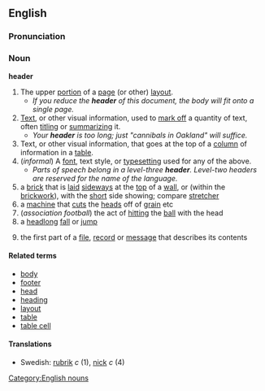 ==English==
===Pronunciation===
{{IPA|/ˈhɛdə/ ''or'' /ˈhɛdɚ/}}

===Noun===
'''header'''

# The upper [[portion]] of a [[page]] (or other) [[layout]].
#* ''If you reduce the '''header''' of this document, the body will fit onto a single page.''
# [[Text]], or other visual information, used to [[mark off]] a quantity of text, often [[title|titling]] or [[summarize|summarizing]] it.
#* ''Your '''header''' is too long; just "cannibals in Oakland" will suffice.''
# Text, or other visual information, that goes at the top of a [[column]] of information in a [[table]].
# (''informal'') A [[font]], text style, or [[typesetting]] used for any of the above.
#* ''Parts of speech belong in a level-three '''header'''.  Level-two headers are reserved for the name of the language.''
# a [[brick]] that is [[laid]] [[sideways]] at the [[top]] of a [[wall]], or (within the [[brickwork]]), with the [[short]] side showing; compare [[stretcher]]
# a [[machine]] that [[cut]]s the [[head]]s off of [[grain]] etc
#(''association football'') the act of [[hitting]] the [[ball]] with the head
# a [[headlong]] [[fall]] or [[jump]]
#{{computing}} the first part of a [[file]], [[record]] or [[message]] that describes its contents

====Related terms====
* [[body]]
* [[footer]]
* [[head]]
* [[heading]]
* [[layout]]
* [[table]]
* [[table cell]]

====Translations====
*Swedish: [[rubrik]] ''c'' (1), [[nick]] ''c'' (4)
[[Category:English nouns]]